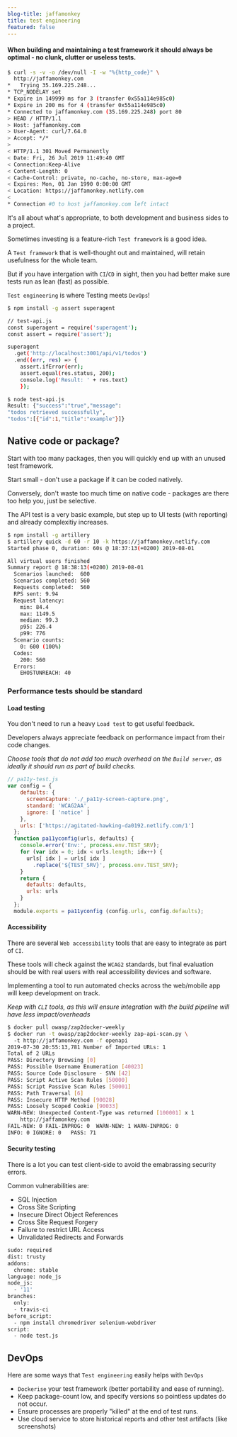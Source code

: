 ```yaml
---
blog-title: jaffamonkey
title: test engineering
featured: false
---
```



#### When building and maintaining a test framework it should always be optimal - no clunk, clutter or useless tests.

<CodeWave>

```bash
$ curl -s -v -o /dev/null -I -w "%{http_code}" \
  http://jaffamonkey.com
*   Trying 35.169.225.248...
* TCP_NODELAY set
* Expire in 149999 ms for 3 (transfer 0x55a114e985c0)
* Expire in 200 ms for 4 (transfer 0x55a114e985c0)
* Connected to jaffamonkey.com (35.169.225.248) port 80
> HEAD / HTTP/1.1
> Host: jaffamonkey.com
> User-Agent: curl/7.64.0
> Accept: */*
> 
< HTTP/1.1 301 Moved Permanently
< Date: Fri, 26 Jul 2019 11:49:40 GMT
< Connection:Keep-Alive
< Content-Length: 0
< Cache-Control: private, no-cache, no-store, max-age=0
< Expires: Mon, 01 Jan 1990 0:00:00 GMT
< Location: https://jaffamonkey.netlify.com
< 
* Connection #0 to host jaffamonkey.com left intact
```
It's all about what's appropriate, to both development and business sides to a project.

Sometimes investing is a feature-rich `Test framework` is a good idea. 

A `Test framework` that is well-thought out and maintained, will retain usefulness for the whole team.

But if you have intergation with `CI`/`CD` in sight, then you had better make sure tests run as lean (fast) as possible.

`Test engineering` is where Testing meets `DevOps`!


```bash
$ npm install -g assert superagent

// test-api.js
const superagent = require('superagent');
const assert = require('assert');

superagent
  .get('http://localhost:3001/api/v1/todos')
  .end((err, res) => {
    assert.ifError(err);
    assert.equal(res.status, 200);
    console.log('Result: ' + res.text)
    });

$ node test-api.js
Result: {"success":"true","message":
"todos retrieved successfully",
"todos":[{"id":1,"title":"example"}]}
```
## Native code or package?

Start with too many packages, then you 
will quickly end up with an unused test framework.

Start small - don't use a package if it can be 
coded natively.

Conversely, don't waste too much time on native 
code - packages are there too help you, just 
be selective.

The API test is a very basic example, but 
step up to UI tests (with reporting) and 
already complexitiy increases.

```bash
$ npm install -g artillery
$ artillery quick -d 60 -r 10 -k https://jaffamonkey.netlify.com
Started phase 0, duration: 60s @ 18:37:13(+0200) 2019-08-01

All virtual users finished
Summary report @ 18:38:13(+0200) 2019-08-01
  Scenarios launched:  600
  Scenarios completed: 560
  Requests completed:  560
  RPS sent: 9.94
  Request latency:
    min: 84.4
    max: 1149.5
    median: 99.3
    p95: 226.4
    p99: 776
  Scenario counts:
    0: 600 (100%)
  Codes:
    200: 560
  Errors:
    EHOSTUNREACH: 40
```

### Performance tests should be standard

#### Load testing

You don't need to run a heavy `Load test` to get useful feedback.

Developers always appreciate feedback on performance impact from their code changes.

_Choose tools that do not add too much overhead  on the `Build server`, as ideally it should run 
as part of build checks._

```js
// pa11y-test.js
var config = {
    defaults: {
      screenCapture: './_pa11y-screen-capture.png',
      standard: 'WCAG2AA',
      ignore: [ 'notice' ]
    },
    urls: ['https://agitated-hawking-da0192.netlify.com/1']
  };
  function pa11yconfig(urls, defaults) {
    console.error('Env:', process.env.TEST_SRV);
    for (var idx = 0; idx < urls.length; idx++) {
      urls[ idx ] = urls[ idx ]
        .replace('${TEST_SRV}', process.env.TEST_SRV);
    }
    return {
      defaults: defaults,
      urls: urls
    }
  };
  module.exports = pa11yconfig (config.urls, config.defaults);

```

#### Accessibility

There are several `Web accessibility` tools that are easy to integrate as part of `CI`.

These tools will check against the `WCAG2` standards, but final evaluation should be with real users with real accessibility devices and software.

Implementing a tool to run automated checks across the web/mobile app will keep development on track.

_Keep with `CLI` tools, as this will ensure integration with the build pipeline will have less impact/overheads_

```bash
$ docker pull owasp/zap2docker-weekly
$ docker run -t owasp/zap2docker-weekly zap-api-scan.py \ 
  -t http://jaffamonkey.com -f openapi
2019-07-30 20:55:13,781 Number of Imported URLs: 1
Total of 2 URLs
PASS: Directory Browsing [0]
PASS: Possible Username Enumeration [40023]
PASS: Source Code Disclosure - SVN [42]
PASS: Script Active Scan Rules [50000]
PASS: Script Passive Scan Rules [50001]
PASS: Path Traversal [6]
PASS: Insecure HTTP Method [90028]
PASS: Loosely Scoped Cookie [90033]
WARN-NEW: Unexpected Content-Type was returned [100001] x 1 
	http://jaffamonkey.com
FAIL-NEW: 0	FAIL-INPROG: 0	WARN-NEW: 1	WARN-INPROG: 0	
INFO: 0	IGNORE: 0	PASS: 71

```

#### Security testing

There is a lot you can test client-side to avoid the emabrassing security errors.

Common vulnerabilities are:

* SQL Injection
* Cross Site Scripting
* Insecure Direct Object References
* Cross Site Request Forgery
* Failure to restrict URL Access
* Unvalidated Redirects and Forwards

```bash
sudo: required
dist: trusty
addons:
  chrome: stable
language: node_js
node_js:
  - '11'
branches:
  only:
  - travis-ci
before_script:
  - npm install chromedriver selenium-webdriver
script:
  - node test.js
```

## DevOps

Here are some ways that `Test engineering` easily helps with `DevOps`

* `Dockerise` your test framework (better portability and ease of running).
* Keep package-count low, and specify versions so pointless updates do not occur.
* Ensure processes are properly "killed" at the end of test runs.
* Use cloud service to store historical reports and other test artifacts (like screenshots)

</CodeWave>
